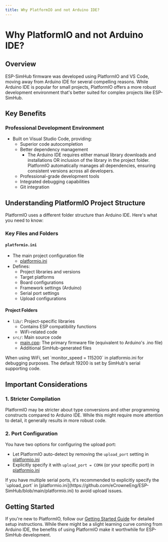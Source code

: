 ```yaml
---
title: Why PlatformIO and not Arduino IDE?
---
```


# Why PlatformIO and not Arduino IDE?


## Overview

ESP-SimHub firmware was developed using PlatformIO and VS Code, moving away from Arduino IDE for several compelling reasons. While Arduino IDE is popular for small projects, PlatformIO offers a more robust development environment that's better suited for complex projects like ESP-SimHub.

## Key Benefits

### Professional Development Environment
- Built on Visual Studio Code, providing:
  - Superior code autocompletion
  - Better dependency management
    - The Arduino IDE requires either manual library downloads and installations OR inclusion of the library in the project folder. PlatformIO automatically manages all dependencies, ensuring consistent versions across all developers.
  - Professional-grade development tools
  - Integrated debugging capabilities
  - Git integration

## Understanding PlatformIO Project Structure

PlatformIO uses a different folder structure than Arduino IDE. Here's what you need to know:

### Key Files and Folders

#### `platformio.ini`
- The main project configuration file
    - [platformio.ini](https://github.com/eCrowneEng/ESP-SimHub/blob/main/platformio.ini)
- Defines:
  - Project libraries and versions
  - Target platforms
  - Board configurations
  - Framework settings (Arduino)
  - Serial port settings
  - Upload configurations


#### Project Folders
- `lib/`: Project-specific libraries
  - Contains ESP compatibility functions
  - WiFi-related code
- `src/`: Main source code
  - [main.cpp](https://github.com/eCrowneEng/ESP-SimHub/blob/main/src/main.cpp): The primary firmware file (equivalent to Arduino's .ino file)
  - Additional SimHub-generated files

<Callout type="info">
When using WiFi, set `monitor_speed = 115200` in platformio.ini for debugging purposes. The default 19200 is set by SimHub's serial supporting code.
</Callout>

## Important Considerations

### 1. Stricter Compilation
PlatformIO may be stricter about type conversions and other programming constructs compared to Arduino IDE. While this might require more attention to detail, it generally results in more robust code.

### 2. Port Configuration
You have two options for configuring the upload port:
- Let PlatformIO auto-detect by removing the `upload_port` setting in [platformio.ini](https://github.com/eCrowneEng/ESP-SimHub/blob/main/platformio.ini)
- Explicitly specify it with `upload_port = COM4` (or your specific port) in [platformio.ini](https://github.com/eCrowneEng/ESP-SimHub/blob/main/platformio.ini)

<Callout type="warning">
If you have multiple serial ports, it's recommended to explicitly specify the `upload_port` in [platformio.ini](https://github.com/eCrowneEng/ESP-SimHub/blob/main/platformio.ini) to avoid upload issues.
</Callout>

## Getting Started

If you're new to PlatformIO, follow our [Getting Started Guide](/esp-simhub/getting-started) for detailed setup instructions. While there might be a slight learning curve coming from Arduino IDE, the benefits of using PlatformIO make it worthwhile for ESP-SimHub development.
